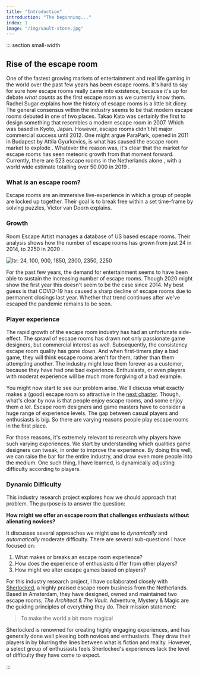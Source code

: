 ```yaml
---
title: "Introduction"
introduction: "The beginning..."
index: 1
image: "/img/vault-stone.jpg"
---
```



::: section small-width

## Rise of the escape room

One of the fastest growing markets of entertainment and real life gaming in the world over the past few years has been escape rooms. It's hard to say for sure how escape rooms really came into existence, because it's up for debate _what counts_ as the first escape room as we currently know them. Rachel Sugar explains how the history of escape rooms is a little bit dicey. The general consensus within the industry seems to be that modern escape rooms debuted in one of two places. Takao Kato was certainly the first to design something that resembles a modern escape room in 2007. Which was based in Kyoto, Japan. However, escape rooms didn't hit major commercial success until 2012. One might argue ParaPark, opened in 2011 in Budapest by Attila Gyurkovics, is what has caused the escape room market to explode <Citation id="sugar_2019_the" />. Whatever the reason was, it's clear that the market for escape rooms has seen meteoric growth from that moment forward. Currently, there are 523 escape rooms in the Netherlands alone <Citation id="escapetalk_2021_vind" />, with a world wide estimate totalling over 50.000 in 2019 <Citation id="thelogicescapesme_2019_international" />.

### What _is_ an escape room?

Escape rooms are an immersive live-experience in which a group of people are locked up together. Their goal is to break free within a set time-frame by solving puzzles, Victor van Doorn explains.

### Growth

Room Escape Artist manages a database of US based escape rooms. Their analysis shows how the number of escape rooms has grown from just 24 in 2014, to 2250 in 2020 <Citation id="spira_2020_6" hideAuthor />.

![ltr: 24, 100, 900, 1850, 2300, 2350, 2250](/img/escape-rooms-us-2014-2020.png "Escape Room growth from 2014 to 2020")

For the past few years, the demand for entertainment seems to have been able to sustain the increasing number of escape rooms. Though 2020 might show the first year this doesn't seem to be the case since 2014. My best guess is that COVID-19 has caused a sharp decline of escape rooms due to permanent closings last year. Whether that trend continues after we've escaped the pandemic remains to be seen.

### Player experience

The rapid growth of the escape room industry has had an unfortunate side-effect. The sprawl of escape rooms has drawn not only passionate game designers, but commercial interest as well. Subsequently, the consistency escape room quality has gone down. And when first-timers play a bad game, they will think escape rooms aren't for them, rather than them attempting another. The industry might lose them forever as a customer, because they have had one bad experience. Enthusiasts, or even players with moderat experience will be much more forgiving of a bad example.

You might now start to see our problem arise. We'll discuss what exactly makes a (good) escape room so attractive in the [next chapter](https://irp.nilswesthoff.com/chapters/literature-basics). Though, what's clear by now is that people enjoy escape rooms, and some enjoy them _a lot_. Escape room designers and game masters have to consider a huge range of experience levels. The gap between casual players and enthusiasts is big. So there are varying reasons people play escape rooms in the first place.

For those reasons, it's extremely relevant to research why players have such varying experiences. We start by understanding which qualities game designers can tweak, in order to improve the experience. By doing this well, we can raise the bar for the entire industry, and draw even more people into the medium. One such thing, I have learned, is dynamically adjusting difficulty according to players.

### Dynamic Difficulty

This industry research project explores how we should approach that problem. The purpose is to answer the question:

**How might we offer an escape room that challenges enthusiasts without alienating novices?**

It discusses several approaches we might use to _dynamically_ and _automatically_ moderate difficulty. There are several sub-questions I have focused on:

1. What makes or breaks an escape room experience?
2. How does the experience of enthusiasts differ from other players?
3. How might we alter escape games based on players?

For this industry research project, I have collaborated closely with [Sherlocked](https://sherlocked.nl), a highly praised escape room business from the Netherlands. Based in Amsterdam, they have designed, owned and maintained two escape rooms; _The Architect_ & _The Vault_. Adventure, Mystery & Magic are the guiding principles of everything they do. Their mission statement:

> To make the world a bit more magical

Sherlocked is renowned for creating highly engaging experiences, and has generally done well pleasing both novices and enthusiasts. They draw their players in by blurring the lines between what is fiction and reality. However, a select group of enthusiasts feels Sherlocked's experiences lack the level of difficulty they have come to expect.

:::

